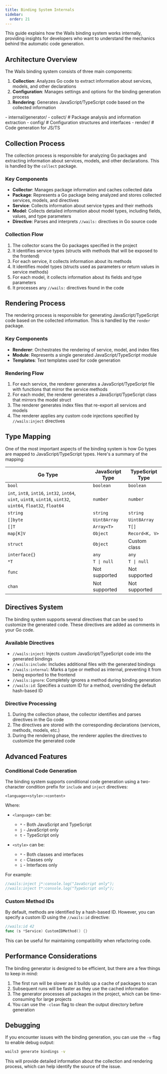 ```yaml
---
title: Binding System Internals
sidebar:
  order: 21
---
```



This guide explains how the Wails binding system works internally, providing insights for developers who want to understand the mechanics behind the automatic code generation.

## Architecture Overview

The Wails binding system consists of three main components:

1. **Collection**: Analyzes Go code to extract information about services, models, and other declarations
2. **Configuration**: Manages settings and options for the binding generation process
3. **Rendering**: Generates JavaScript/TypeScript code based on the collected information

<FileTree>
- internal/generator/
  - collect/     # Package analysis and information extraction
  - config/      # Configuration structures and interfaces
  - render/      # Code generation for JS/TS
</FileTree>

## Collection Process

The collection process is responsible for analyzing Go packages and extracting information about services, models, and other declarations. This is handled by the `collect` package.

### Key Components

- **Collector**: Manages package information and caches collected data
- **Package**: Represents a Go package being analyzed and stores collected services, models, and directives
- **Service**: Collects information about service types and their methods
- **Model**: Collects detailed information about model types, including fields, values, and type parameters
- **Directive**: Parses and interprets `//wails:` directives in Go source code

### Collection Flow

1. The collector scans the Go packages specified in the project
2. It identifies service types (structs with methods that will be exposed to the frontend)
3. For each service, it collects information about its methods
4. It identifies model types (structs used as parameters or return values in service methods)
5. For each model, it collects information about its fields and type parameters
6. It processes any `//wails:` directives found in the code

## Rendering Process

The rendering process is responsible for generating JavaScript/TypeScript code based on the collected information. This is handled by the `render` package.

### Key Components

- **Renderer**: Orchestrates the rendering of service, model, and index files
- **Module**: Represents a single generated JavaScript/TypeScript module
- **Templates**: Text templates used for code generation

### Rendering Flow

1. For each service, the renderer generates a JavaScript/TypeScript file with functions that mirror the service methods
2. For each model, the renderer generates a JavaScript/TypeScript class that mirrors the model struct
3. The renderer generates index files that re-export all services and models
4. The renderer applies any custom code injections specified by `//wails:inject` directives

## Type Mapping

One of the most important aspects of the binding system is how Go types are mapped to JavaScript/TypeScript types. Here's a summary of the mapping:

| Go Type | JavaScript Type | TypeScript Type |
|---------|----------------|----------------|
| `bool` | `boolean` | `boolean` |
| `int`, `int8`, `int16`, `int32`, `int64`, `uint`, `uint8`, `uint16`, `uint32`, `uint64`, `float32`, `float64` | `number` | `number` |
| `string` | `string` | `string` |
| `[]byte` | `Uint8Array` | `Uint8Array` |
| `[]T` | `Array<T>` | `T[]` |
| `map[K]V` | `Object` | `Record<K, V>` |
| `struct` | `Object` | Custom class |
| `interface{}` | `any` | `any` |
| `*T` | `T \| null` | `T \| null` |
| `func` | Not supported | Not supported |
| `chan` | Not supported | Not supported |

## Directives System

The binding system supports several directives that can be used to customize the generated code. These directives are added as comments in your Go code.

### Available Directives

- `//wails:inject`: Injects custom JavaScript/TypeScript code into the generated bindings
- `//wails:include`: Includes additional files with the generated bindings
- `//wails:internal`: Marks a type or method as internal, preventing it from being exported to the frontend
- `//wails:ignore`: Completely ignores a method during binding generation
- `//wails:id`: Specifies a custom ID for a method, overriding the default hash-based ID

### Directive Processing

1. During the collection phase, the collector identifies and parses directives in the Go code
2. The directives are stored with the corresponding declarations (services, methods, models, etc.)
3. During the rendering phase, the renderer applies the directives to customize the generated code

## Advanced Features

### Conditional Code Generation

The binding system supports conditional code generation using a two-character condition prefix for `include` and `inject` directives:

```
<language><style>:<content>
```

Where:
- `<language>` can be:
  - `*` - Both JavaScript and TypeScript
  - `j` - JavaScript only
  - `t` - TypeScript only

- `<style>` can be:
  - `*` - Both classes and interfaces
  - `c` - Classes only
  - `i` - Interfaces only

For example:
```go
//wails:inject j*:console.log("JavaScript only");
//wails:inject t*:console.log("TypeScript only");
```

### Custom Method IDs

By default, methods are identified by a hash-based ID. However, you can specify a custom ID using the `//wails:id` directive:

```go
//wails:id 42
func (s *Service) CustomIDMethod() {}
```

This can be useful for maintaining compatibility when refactoring code.

## Performance Considerations

The binding generator is designed to be efficient, but there are a few things to keep in mind:

1. The first run will be slower as it builds up a cache of packages to scan
2. Subsequent runs will be faster as they use the cached information
3. The generator processes all packages in the project, which can be time-consuming for large projects
4. You can use the `-clean` flag to clean the output directory before generation

## Debugging

If you encounter issues with the binding generation, you can use the `-v` flag to enable debug output:

```bash
wails3 generate bindings -v
```

This will provide detailed information about the collection and rendering process, which can help identify the source of the issue.
